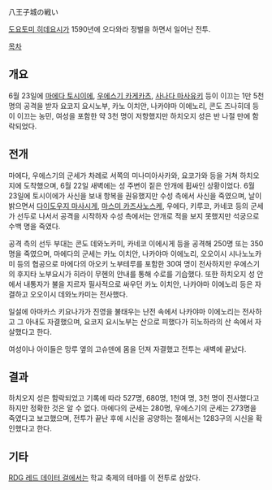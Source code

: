 八王子城の戦い

[[도요토미 히데요시]]가 1590년에 오다와라 정벌을 하면서 일어난 전투.

[[목차]]
== 개요 ==
6월 23일에 [[마에다 토시이에]], [[우에스기 카게카츠]], [[사나다 마사유키]] 등이 이끄는 1만 5천명의 공격을 받자 요코지 요시노부, 카노 이치안, 나카야마 이에노리, 콘도 즈나히데 등이 이끄는 농민, 여성을 포함한 약 3천 명이 저항했지만 하치오지 성은 반 나절 만에 함락되었다.

== 전개 ==
마에다, 우에스기의 군세가 차례로 서쪽의 미나미아사카와, 요코가와 등을 거쳐 하치오지에 도착했으며, 6월 22일 새벽에는 성 주변이 짙은 안개에 휩싸인 상황이었다. 6월 23일에 토시이에가 사신을 보내 항복을 권유했지만 수성 측에서 사신을 죽였으며, 날이 밝으면서 [[다이도우지 마사시게]], [[마스미 카즈사노스케]], 우에다, 키루코, 카네코 등의 군세가 선두로 나서서 공격을 시작하자 수성 측에서는 안개로 적을 보지 못했지만 석궁으로 수백 명을 죽였다. 

공격 측의 선두 부대는 콘도 데와노카미, 카네코 이에시게 등을 공격해 250명 또는 350명을 죽였으며, 마에다의 군세는 카노 이치안, 나카야마 이에노리, 오오이시 시나노노카미 등의 협공으로 마에다의 아오키 노부테루를 포함한 30여 명이 전사하지만 우에스기의 후지타 노부요시가 히라이 무헨의 안내를 통해 수로를 기습했다. 또한 하치오지 성 안에서 내통자가 불을 지르자 필사적으로 싸우던 카노 이치안, 나카야마 이에노리 등은 자결하고 오오이시 데와노카미는 전사했다.

일설에 아마카스 키요나가가 진영을 불태우는 난전 속에서 나카야마 이에노리는 전사하고 그 아내도 자결했으며, 요코지 요시노부는 산으로 피했다가 히노하라의 산 속에서 자살했다고 한다.

여성이나 아이들은 망루 옆의 고슈덴에 몸을 던져 자결했고 전투는 새벽에 끝났다.

== 결과 ==
하치오지 성은 함락되었고 기록에 따라 527명, 680명, 1천여 명, 3천 명이 전사했다고 하지만 정확한 것은 알 수 없다. 마에다의 군세는 280명, 우에스기의 군세는 273명을 죽였다고 보고했으며, 전투가 끝난 후에 시신을 공양하는 절에서는 1283구의 시신을 확인했다고 한다.

== 기타 ==
[[RDG 레드 데이터 걸]]에서는 학교 축제의 테마를 이 전투로 삼았다.
